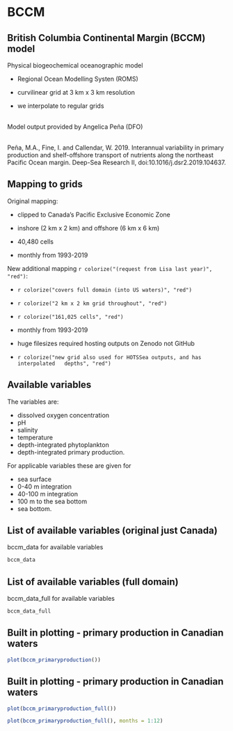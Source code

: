 # BCCM

## British Columbia Continental Margin (BCCM) model

Physical biogeochemical oceanographic model

- Regional Ocean Modelling Systen (ROMS)

- curvilinear grid at 3 km x 3 km resolution

- we interpolate to regular grids

\
Model output provided by Angelica Peña (DFO)

\
\footnotesize
Peña, M.A., Fine, I. and Callendar, W. 2019. Interannual variability in primary production and shelf-offshore transport of nutrients along the northeast Pacific Ocean margin. Deep-Sea Research II, doi:10.1016/j.dsr2.2019.104637.
\normalsize

## Mapping to grids

Original mapping:

- clipped to Canada's Pacific Exclusive Economic Zone

- inshore (2 km x 2 km) and offshore (6 km x 6 km)

- 40,480 cells

- monthly from 1993-2019

\pause

New additional mapping `r colorize("(request from Lisa last year)", "red")`:

- `r colorize("covers full domain (into US waters)", "red")`

- `r colorize("2 km x 2 km grid throughout", "red")`

- `r colorize("161,025 cells", "red")`

- monthly from 1993-2019

- huge filesizes required hosting outputs on Zenodo not GitHub

- `r colorize("new grid also used for HOTSSea outputs, and has interpolated
  depths", "red")`


## Available variables

The variables are:

   - dissolved oxygen concentration
   - pH
   - salinity
   - temperature
   - depth-integrated phytoplankton
   - depth-integrated primary production.

For applicable variables these are given for

   - sea surface
   - 0-40 m integration
   - 40-100 m integration
   - 100 m to the sea bottom
   - sea bottom.


## List of available variables (original just Canada)
bccm_data for available variables
```r
bccm_data
```

## List of available variables (full domain)
bccm\_data\_full for available variables
```r
bccm_data_full
```

## Built in plotting - primary production in Canadian waters

```r
plot(bccm_primaryproduction())
```

## Built in plotting - primary production in Canadian waters

```r
plot(bccm_primaryproduction_full())
```

<!--
pdf was getting locked and could refresh pacea-talk.pdf, can with this not -->
<!-- done. COuld do it manually.
## Built in plotting - monthly primary production through 2018
-->

```r
plot(bccm_primaryproduction_full(), months = 1:12)
```
